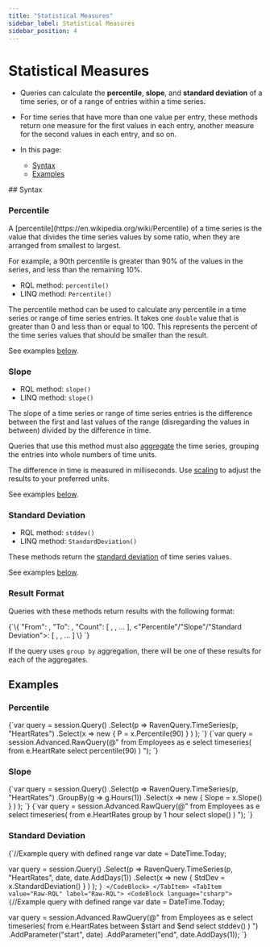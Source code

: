 ```yaml
---
title: "Statistical Measures"
sidebar_label: Statistical Measures
sidebar_position: 4
---
```



# Statistical Measures
<Admonition type="note" title="Note">

* Queries can calculate the **percentile**, **slope**, and **standard deviation** 
of a time series, or of a range of entries within a time series.  

* For time series that have more than one value per entry, these methods return 
one measure for the first values in each entry, another measure for the 
second values in each entry, and so on.  

* In this page:  
  * [Syntax](../../../document-extensions/timeseries/querying/statistics#syntax)  
  * [Examples](../../../document-extensions/timeseries/querying/statistics#examples)  

</Admonition>
## Syntax

### Percentile  

<Admonition type="info" title="Info">
A [percentile](https://en.wikipedia.org/wiki/Percentile) of a time series 
is the value that divides the time series values by some ratio, when they 
are arranged from smallest to largest.  

For example, a 90th percentile is greater than 90% of the values in the 
series, and less than the remaining 10%.  
</Admonition>

* RQL method: `percentile()`  
* LINQ method: `Percentile()`  

The percentile method can be used to calculate any percentile in a time 
series or range of time series entries. It takes one `double` value that is greater than
0 and less than or equal to 100. This represents the percent of the time series values that 
should be smaller than the result.  

See examples [below](../../../document-extensions/timeseries/querying/statistics#examples).  
### Slope  

* RQL method: `slope()`  
* LINQ method: `slope()`  

The slope of a time series or range of time series entries is the difference 
between the first and last values of the range (disregarding the values in 
between) divided by the difference in time.  

Queries that use this method must also [aggregate](../../../document-extensions/timeseries/querying/aggregation-and-projections) 
the time series, grouping the entries into whole numbers of time units.  

The difference in time is measured in milliseconds. Use [scaling](../../../document-extensions/timeseries/querying/overview-and-syntax#scaling-query-results)
to adjust the results to your preferred units.  

See examples [below](../../../document-extensions/timeseries/querying/statistics#examples).  
### Standard Deviation

* RQL method: `stddev()`  
* LINQ method: `StandardDeviation()`  

These methods return the [standard deviation](https://en.wikipedia.org/wiki/Standard_deviation) 
of time series values.  

See examples [below](../../../document-extensions/timeseries/querying/statistics#examples).  
### Result Format

Queries with these methods return results with the following format:  

<TabItem value="something" label="json">
<CodeBlock language="json">
{`\{
    "From": <first entry's timestamp>,
    "To": <last entry's timestamp>,
    "Count": [
        <number of first values from each entry>,
        <number of second values from each entry>,
        ...
    ],
    <"Percentile"/"Slope"/"Standard Deviation">: [
        <double - measure for first values from each entry>,
        <double - measure for second values from each entry>,
        ...
    ]
\}
`}
</CodeBlock>
</TabItem>

If the query uses `group by` aggregation, there will be one of 
these results for each of the aggregates.  



## Examples

### Percentile

<Tabs groupId='languageSyntax'>
<TabItem value="LINQ" label="LINQ">
<CodeBlock language="csharp">
{`var query = session.Query<Employee>()
    .Select(p => RavenQuery.TimeSeries(p, "HeartRates")
        .Select(x => new
        {
            P = x.Percentile(90)
        }
    )
);
`}
</CodeBlock>
</TabItem>
<TabItem value="Raw-RQL" label="Raw-RQL">
<CodeBlock language="csharp">
{`var query = session.Advanced.RawQuery<TimeSeriesAggregationResult>(@"
    from Employees as e
    select timeseries(
        from e.HeartRate 
        select percentile(90)
    )
");
`}
</CodeBlock>
</TabItem>
</Tabs>

### Slope

<Tabs groupId='languageSyntax'>
<TabItem value="LINQ" label="LINQ">
<CodeBlock language="csharp">
{`var query = session.Query<Employee>()
    .Select(p => RavenQuery.TimeSeries(p, "HeartRates")
        .GroupBy(g => g.Hours(1))
        .Select(x => new
        {
            Slope = x.Slope()
        }
    )
);
`}
</CodeBlock>
</TabItem>
<TabItem value="Raw-RQL" label="Raw-RQL">
<CodeBlock language="csharp">
{`var query = session.Advanced.RawQuery<TimeSeriesAggregationResult>(@"
    from Employees as e 
    select timeseries(
        from e.HeartRates
        group by 1 hour
        select slope()
    )
");
`}
</CodeBlock>
</TabItem>
</Tabs>

### Standard Deviation

<Tabs groupId='languageSyntax'>
<TabItem value="LINQ" label="LINQ">
<CodeBlock language="csharp">
{`//Example query with defined range
var date = DateTime.Today;

var query = session.Query<Employee>()
    .Select(p => RavenQuery.TimeSeries(p, "HeartRates", date, date.AddDays(1))
        .Select(x => new
        {
            StdDev = x.StandardDeviation()
        }
    )
);
`}
</CodeBlock>
</TabItem>
<TabItem value="Raw-RQL" label="Raw-RQL">
<CodeBlock language="csharp">
{`//Example query with defined range
var date = DateTime.Today;

var query = session.Advanced.RawQuery<TimeSeriesAggregationResult>(@"
    from Employees as e
    select timeseries(
        from e.HeartRates 
        between $start and $end
        select stddev()
    )
")
.AddParameter("start", date)
.AddParameter("end", date.AddDays(1));
`}
</CodeBlock>
</TabItem>
</Tabs>



